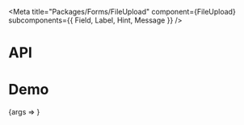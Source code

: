 
<Meta
  title="Packages/Forms/FileUpload"
  component={FileUpload}
  subcomponents={{ Field, Label, Hint, Message }}
/>

# API

<ArgsTable />

# Demo

<Canvas>
  <Story
    name="FileUpload"
    args={{
      children: 'Drag files here or click to upload',
      ...commonArgs
    }}
    argTypes={{
      ...commonArgTypes
    }}
    parameters={{
      design: {
        allowFullscreen: true,
        type: 'figma',
        url: 'https://www.figma.com/file/6g87L4FdKZTA3knt3Rsfdx/Garden?node-id=103%3A20268'
      }
    }}
  >
    {args => <FileUploadStory {...args} />}
  </Story>
</Canvas>
